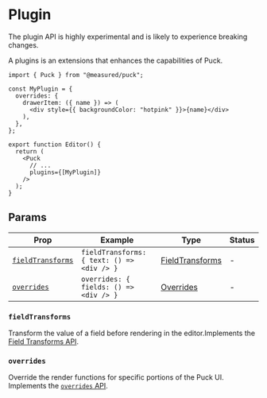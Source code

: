 
# Plugin

<Callout>
  The plugin API is highly experimental and is likely to experience breaking
  changes.
</Callout>

A plugins is an extensions that enhances the capabilities of Puck.

```tsx copy {3-9, 15}
import { Puck } from "@measured/puck";

const MyPlugin = {
  overrides: {
    drawerItem: ({ name }) => (
      <div style={{ backgroundColor: "hotpink" }}>{name}</div>
    ),
  },
};

export function Editor() {
  return (
    <Puck
      // ...
      plugins={[MyPlugin]}
    />
  );
}
```

## Params

| Prop                                  | Example                                    | Type                                                    | Status |
| ------------------------------------- | ------------------------------------------ | ------------------------------------------------------- | ------ |
| [`fieldTransforms`](#fieldtransforms) | `fieldTransforms: { text: () => <div /> }` | [FieldTransforms](/docs/api-reference/field-transforms) | -      |
| [`overrides`](#overrides)             | `overrides: { fields: () => <div /> }`     | [Overrides](/docs/api-reference/overrides)              | -      |

### `fieldTransforms`

Transform the value of a field before rendering in the editor.Implements the [Field Transforms API](/docs/api-reference/field-transforms).

### `overrides`

Override the render functions for specific portions of the Puck UI. Implements the [`overrides` API](/docs/api-reference/overrides).
